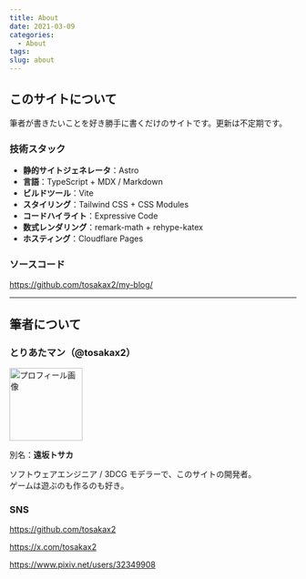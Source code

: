 ```yaml
---
title: About
date: 2021-03-09
categories:
  - About
tags:
slug: about
---
```


## このサイトについて

筆者が書きたいことを好き勝手に書くだけのサイトです。更新は不定期です。

### 技術スタック

- **静的サイトジェネレータ**：Astro
- **言語**：TypeScript + MDX / Markdown
- **ビルドツール**：Vite
- **スタイリング**：Tailwind CSS + CSS Modules
- **コードハイライト**：Expressive Code
- **数式レンダリング**：remark-math + rehype-katex
- **ホスティング**：Cloudflare Pages

### ソースコード

https://github.com/tosakax2/my-blog/

---

## 筆者について

### **とりあたマン**（@tosakax2）

<img
  src="/images/profile-icon-1024px.png"
  width="128"
  height="128"
  alt="プロフィール画像"
/>

別名：**遠坂トサカ**

ソフトウェアエンジニア / 3DCG モデラーで、このサイトの開発者。<br />
ゲームは遊ぶのも作るのも好き。

### SNS

https://github.com/tosakax2

https://x.com/tosakax2

https://www.pixiv.net/users/32349908
